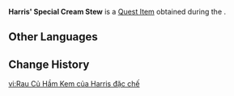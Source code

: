 {{Item Infobox
|id           = 100710
|image        = Item Cream Stew.png
|type         = Quest Items
|description  = A dish of delicate texture stewed in fresh cream. So warm and comforting that it makes one feel at home.
|source1      = Given during [[Eat It While It's Hot]]
|quest        = Eat It While It's Hot
|related_type = Variant
|related_item = Cream Stew
}}
'''Harris' Special Cream Stew''' is a [[Quest Item]] obtained during the {{Quest|Eat It While It's Hot}}.

==Other Languages==
{{Other Languages
|default_hidden = 1
|en      = Harris' Special Cream Stew
|zhs     = 哈里斯特制白汁时蔬烩肉
|zhs_rm  = Hālǐsī Tèzhì Báizhī Shíshū Huìròu
|zht     = 哈里斯特製白醬時蔬燴肉
|zht_rm  = Hālǐsī Tèzhì Báizhī Shíshū Huìròu
|ja      = ハリス特製ホワイトソースポトフ
|ja_rm   = Harisu Tokusei Howaito Soosu Potofu
|ko      = 해리스 특제 크림 스튜
|es      = Guisado de temporada especial de Harris
|fr      = Ragoût à la crème spécial de Harris
|ru      = Особое сливочное рагу Харриса
|th      = Cream Stew สูตรพิเศษของ Harris
|th_rm   = 
|vi      = Rau Củ Hầm Kem của Harris đặc chế
|de      = Harrys Spezial-Sahneeintopf
|id      = Cream Stew Spesial Harris
|pt      = Ensopado de Creme Especial do Harris
|tr      = Harris'in Özel Kremalı Yahnisi
|it      = Stufato di carne e verdure speciale di Harris
}}

==Change History==
{{Change History|1.2}}

[[vi:Rau Củ Hầm Kem của Harris đặc chế]]